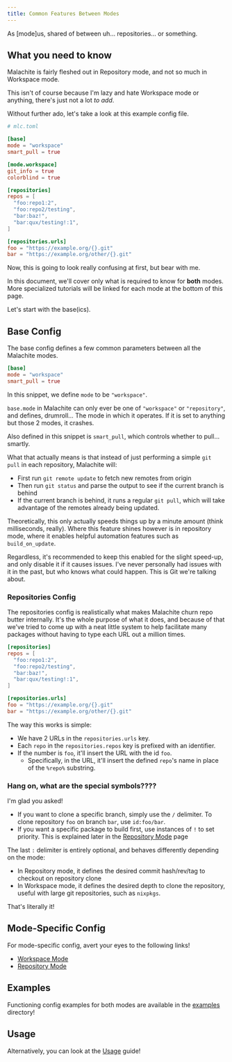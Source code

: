 ```yaml
---
title: Common Features Between Modes
---
```


As [mode]us, shared of between uh… repositories… or something.

## What you need to know
Malachite is fairly fleshed out in Repository mode, and not so much in Workspace mode.

This isn't of course because I'm lazy and hate Workspace mode or anything, there's just not
a lot *to add*.

Without further ado, let's take a look at this example config file.

```toml
# mlc.toml

[base]
mode = "workspace"
smart_pull = true

[mode.workspace]
git_info = true
colorblind = true

[repositories]
repos = [
  "foo:repo1:2",
  "foo:repo2/testing",
  "bar:baz!",
  "bar:qux/testing!:1",
]

[repositories.urls]
foo = "https://example.org/{}.git"
bar = "https://example.org/other/{}.git"
```

Now, this is going to look really confusing at first, but bear with me. 

In this document, we'll cover only what is required to know for **both** modes.
More specialized tutorials will be linked for each mode at the bottom of this page.

Let's start with the base(ics).


## Base Config
The base config defines a few common parameters between all the Malachite modes.

```toml
[base]
mode = "workspace"
smart_pull = true
```

In this snippet, we define `mode` to be `"workspace"`.

`base.mode` in Malachite can only ever be one of `"workspace"` or `"repository"`, and defines, drumroll…
The mode in which it operates. If it is set to anything but those 2 modes, it crashes.

Also defined in this snippet is `smart_pull`, which controls whether to pull… smartly.

What that actually means is that instead of just performing a simple `git pull` in each repository, Malachite
will:

- First run `git remote update` to fetch new remotes from origin 
- Then run `git status` and parse the output to see if the current branch is behind
- If the current branch is behind, it runs a regular `git pull`, which will take advantage of the remotes
  already being updated. 

Theoretically, this only actually speeds things up by a minute amount (think milliseconds, really). Where this feature shines however is in repository mode,
where it enables helpful automation features such as `build_on_update`.

Regardless, it's recommended to keep this enabled for the slight speed-up, and only disable it if it causes issues.
I've never personally had issues with it in the past, but who knows what could happen. This is Git we're talking about.


### Repositories Config 

The repositories config is realistically what makes Malachite churn repo butter internally. It's the whole
purpose of what it does, and because of that we've tried to come up with a neat little system to help
facilitate many packages without having to type each URL out a million times.

```toml
[repositories]
repos = [
  "foo:repo1:2",
  "foo:repo2/testing",
  "bar:baz!",
  "bar:qux/testing!:1",
]

[repositories.urls]
foo = "https://example.org/{}.git"
bar = "https://example.org/other/{}.git"
```

The way this works is simple: 
- We have 2 URLs in the `repositories.urls` key.
- Each `repo` in the `repositories.repos` key is prefixed with an identifier.
- If the number is `foo`, it'll insert the URL with the id `foo`.
  - Specifically, in the URL, it'll insert the defined `repo`'s name in place of the `%repo%` substring.

### Hang on, what are the special symbols????

I'm glad you asked!
- If you want to clone a specific branch, simply use the `/` delimiter. To clone repository `foo` on branch `bar`, use `id:foo/bar`.
- If you want a specific package to build first, use instances of `!` to set priority. This is explained later in the [Repository Mode](REPOSITORY_MODE.md) page

The last `:` delimiter is entirely optional, and behaves differently depending on the mode:
- In Repository mode, it defines the desired commit hash/rev/tag to checkout on repository clone
- In Workspace mode, it defines the desired depth to clone the repository, useful with large git repositories, such as `nixpkgs`.

That's literally it!


## Mode-Specific Config

For mode-specific config, avert your eyes to the following links!

- [Workspace Mode](WORKSPACE_MODE.md)
- [Repository Mode](REPOSITORY_MODE.md)

## Examples

Functioning config examples for both modes are available in the [examples](../examples) directory!

## Usage 

Alternatively, you can look at the [Usage](USAGE.md) guide!

